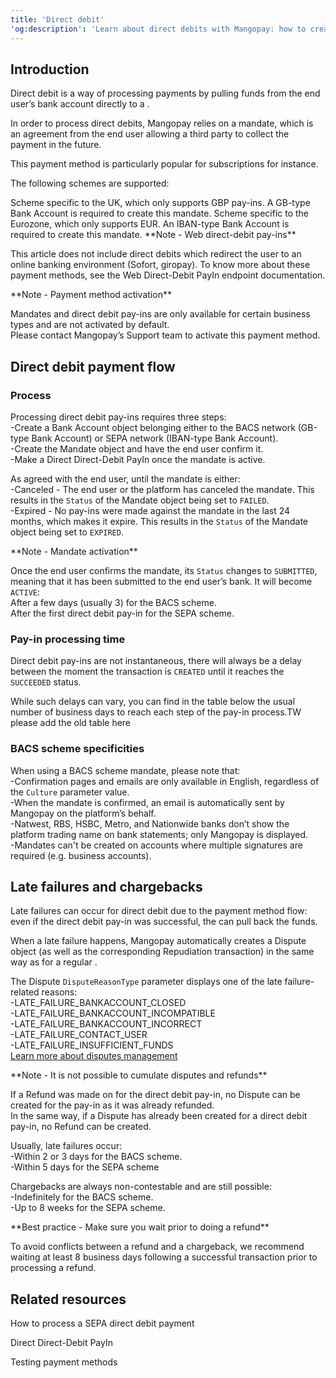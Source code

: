 ```yaml
---
title: 'Direct debit'  
'og:description': 'Learn about direct debits with Mangopay: how to create a bank account, set up a mandate and make a pay-in with BACS or SEPA schemes.'  
---
```

  
  

## Introduction  

Direct debit is a way of processing payments by pulling funds from the end user’s bank account directly to a <Wallet content="wallet" />.  

In order to process direct debits, Mangopay relies on a mandate, which is an agreement from the end user allowing a third party to collect the payment in the future.  

This payment method is particularly popular for subscriptions for instance.  

The following schemes are supported: 

<CardGroup cols={2}>  
<Card title="BACS">  
 Scheme specific to the UK, which only supports GBP pay-ins. A GB-type Bank Account is required to create this mandate.  
</Card>  
<Card title="SEPA">  
 Scheme specific to the Eurozone, which only supports EUR. An IBAN-type Bank Account is required to create this mandate.  
</Card>  
</CardGroup>  

<Note>  
**Note - Web direct-debit pay-ins** 
  
This article does not include direct debits which redirect the user to an online banking environment (Sofort, giropay). To know more about these payment methods, see the Web Direct-Debit PayIn endpoint documentation.  
</Note>  

<Note>  
**Note - Payment method activation** 
  
Mandates and direct debit pay-ins are only available for certain business types and are not activated by default.  
Please contact Mangopay’s Support team to activate this payment method.  
</Note>  

## Direct debit payment flow  

### Process  

Processing direct debit pay-ins requires three steps:  
-Create a Bank Account object belonging either to the BACS network (GB-type Bank Account) or SEPA network (IBAN-type Bank Account).  
-Create the Mandate object and have the end user confirm it.  
-Make a Direct Direct-Debit PayIn once the mandate is active.  

As agreed with the end user, until the mandate is either:  
-Canceled - The end user or the platform has canceled the mandate. This results in the `Status` of the Mandate object being set to `FAILED`.  
-Expired - No pay-ins were made against the mandate in the last 24 months, which makes it expire. This results in the `Status` of the Mandate object being set to `EXPIRED`.  

<Note>  
**Note - Mandate activation** 
  
Once the end user confirms the mandate, its `Status` changes to `SUBMITTED`, meaning that it has been submitted to the end user’s bank. It will become `ACTIVE`:  
After a few days (usually 3) for the BACS scheme.  
After the first direct debit pay-in for the SEPA scheme.  
</Note>  

### Pay-in processing time  

Direct debit pay-ins are not instantaneous, there will always be a delay between the moment the transaction is `CREATED` until it reaches the `SUCCEEDED` status.  

While such delays can vary, you can find in the table below the usual number of business days to reach each step of the pay-in process.TW please add the old table here  

### BACS scheme specificities  

When using a BACS scheme mandate, please note that:  
-Confirmation pages and emails are only available in English, regardless of the `Culture` parameter value.  
-When the mandate is confirmed, an email is automatically sent by Mangopay on the platform’s behalf.  
-Natwest, RBS, HSBC, Metro, and Nationwide banks don’t show the platform trading name on bank statements; only Mangopay is displayed.  
-Mandates can't be created on accounts where multiple signatures are required (e.g. business accounts).  

## Late failures and chargebacks  

Late failures can occur for direct debit due to the payment method flow: even if the direct debit pay-in was successful, the <Issuer content="issuing bank" /> can pull back the funds.  

When a late failure happens, Mangopay automatically creates a Dispute object (as well as the corresponding Repudiation transaction) in the same way as for a regular <Chargeback content="chargeback" />.  

The Dispute `DisputeReasonType` parameter displays one of the late failure-related reasons:  
-LATE_FAILURE_BANKACCOUNT_CLOSED  
-LATE_FAILURE_BANKACCOUNT_INCOMPATIBLE  
-LATE_FAILURE_BANKACCOUNT_INCORRECT  
-LATE_FAILURE_CONTACT_USER  
-LATE_FAILURE_INSUFFICIENT_FUNDS  
<a href="#" class="btn Secondary normal">Learn more about disputes management</a>  

<Note>  
**Note - It is not possible to cumulate disputes and refunds** 
  
If a Refund was made on for the direct debit pay-in, no Dispute can be created for the pay-in as it was already refunded.  
In the same way, if a Dispute has already been created for a direct debit pay-in, no Refund can be created.  
</Note>  

Usually, late failures occur:  
-Within 2 or 3 days for the BACS scheme.  
-Within 5 days for the SEPA scheme  

Chargebacks are always non-contestable and are still possible:  
-Indefinitely for the BACS scheme.  
-Up to 8 weeks for the SEPA scheme.  

<Note>  
**Best practice - Make sure you wait prior to doing a refund** 
  
To avoid conflicts between a refund and a chargeback, we recommend waiting at least 8 business days following a successful transaction prior to processing a refund.   
</Note>  

## Related resources  

<Card title="Tutorial">How to process a SEPA direct debit payment</Card>  

<Card title="Endpoint">Direct Direct-Debit PayIn</Card>  

<Card title="Dev Tools">Testing payment methods</Card>